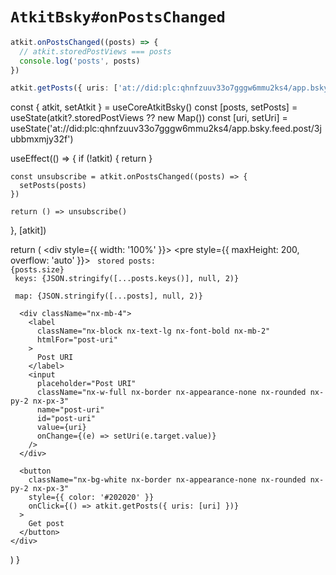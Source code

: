 # `AtkitBsky#onPostsChanged`

```ts
atkit.onPostsChanged((posts) => {
  // atkit.storedPostViews === posts
  console.log('posts', posts)
})

atkit.getPosts({ uris: ['at://did:plc:qhnfzuuv33o7gggw6mmu2ks4/app.bsky.feed.post/3jubbmxmjy32f'] })
```


  const { atkit, setAtkit } = useCoreAtkitBsky()
  const [posts, setPosts] = useState(atkit?.storedPostViews ?? new Map())
  const [uri, setUri] = useState('at://did:plc:qhnfzuuv33o7gggw6mmu2ks4/app.bsky.feed.post/3jubbmxmjy32f')

  useEffect(() => {
    if (!atkit) {
      return
    }

    const unsubscribe = atkit.onPostsChanged((posts) => {
      setPosts(posts)
    })

    return () => unsubscribe()
  }, [atkit])

  return (
    <div style={{ width: '100%' }}>
      <pre style={{ maxHeight: 200, overflow: 'auto' }}>
        <code>
          stored posts: {posts.size}
          <br />
          keys: {JSON.stringify([...posts.keys()], null, 2)}
          <br />
          map: {JSON.stringify([...posts], null, 2)}
        </code>
      </pre>

      <div className="nx-mb-4">
        <label
          className="nx-block nx-text-lg nx-font-bold nx-mb-2"
          htmlFor="post-uri"
        >
          Post URI
        </label>
        <input
          placeholder="Post URI"
          className="nx-w-full nx-border nx-appearance-none nx-rounded nx-py-2 nx-px-3"
          name="post-uri"
          id="post-uri"
          value={uri}
          onChange={(e) => setUri(e.target.value)}
        />
      </div>

      <button
        className="nx-bg-white nx-border nx-appearance-none nx-rounded nx-py-2 nx-px-3"
        style={{ color: '#202020' }}
        onClick={() => atkit.getPosts({ uris: [uri] })}
      >
        Get post
      </button>
    </div>
  )
}

<ExampleContainer loginRequired>
  <OnPostsChangedExample />
</ExampleContainer>

